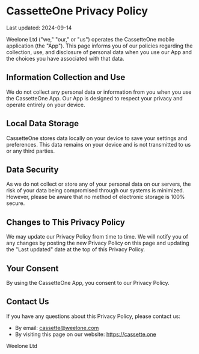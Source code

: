 # CassetteOne Privacy Policy

Last updated: 2024-09-14

Weelone Ltd ("we," "our," or "us") operates the CassetteOne mobile application (the "App"). This page informs you of our policies regarding the collection, use, and disclosure of personal data when you use our App and the choices you have associated with that data.

## Information Collection and Use

We do not collect any personal data or information from you when you use the CassetteOne App. Our App is designed to respect your privacy and operate entirely on your device.

## Local Data Storage

CassetteOne stores data locally on your device to save your settings and preferences. This data remains on your device and is not transmitted to us or any third parties.

## Data Security

As we do not collect or store any of your personal data on our servers, the risk of your data being compromised through our systems is minimized. However, please be aware that no method of electronic storage is 100% secure.

## Changes to This Privacy Policy

We may update our Privacy Policy from time to time. We will notify you of any changes by posting the new Privacy Policy on this page and updating the "Last updated" date at the top of this Privacy Policy.

## Your Consent

By using the CassetteOne App, you consent to our Privacy Policy.

## Contact Us

If you have any questions about this Privacy Policy, please contact us:

- By email: cassette@weelone.com
- By visiting this page on our website: https://cassette.one

Weelone Ltd
